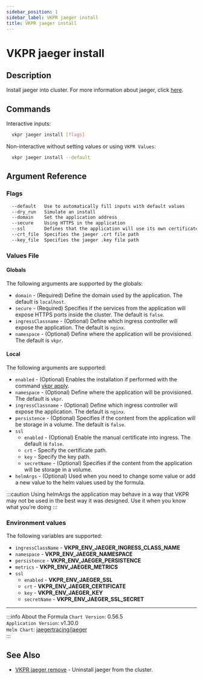 ```yaml
---
sidebar_position: 1
sidebar_label: VKPR jaeger install
title: VKPR jaeger install
---
```


# VKPR jaeger install

## Description

Install jaeger into cluster. For more information about jaeger, click [here](https://www.jaegertracing.io/).

## Commands

Interactive inputs:

```bash
  vkpr jaeger install [flags]
```

Non-interactive without setting values or using `VKPR Values`:

```bash
  vkpr jaeger install --default
```

## Argument Reference

### Flags

```sh
  --default   Use to automatically fill inputs with default values
  --dry_run   Simulate an install
  --domain    Set the application address
  --secure    Using HTTPS in the application
  --ssl       Defines that the application will use its own certificate
  --crt_file  Specifies the jaeger .crt file path
  --key_file  Specifies the jaeger .key file path
```

### Values File

#### Globals

The following arguments are supported by the globals:

- `domain` - (Required) Define the domain used by the application. The default is `localhost`.
- `secure` - (Required) Specifies if the services from the application will expose HTTPS ports inside the cluster. The default is `false`.
- `ingressClassname` - (Optional) Define which ingress controller will expose the application. The default is `nginx`.
- `namespace` - (Optional) Define where the application will be provisioned. The default is `vkpr`.

#### Local

The following arguments are supported:

- `enabled` - (Optional) Enables the installation if performed with the command [vkpr apply](/docs/commands/apply).
- `namespace` - (Optional) Define where the application will be provisioned. The default is `vkpr`.
- `ingressClassname` - (Optional) Define which ingress controller will expose the application. The default is `nginx`.
- `persistence` - (Optional) Specifies if the content from the application will be storage in a volume. The default is `false`.
- `ssl`
  - `enabled` - (Optional) Enable the manual certificate into ingress. The default is `false`.
  - `crt` - Specify the certificate path.
  - `key` - Specify the key path.
  - `secretName` - (Optional) Specifies if the content from the application will be storage in a volume.
- `helmArgs` - (Optional) Used when you need to change some value or add a new value to the helm values used by the formula.

:::caution
Using helmArgs the application may behave in a way that VKPR may not be used in the best way it was designed.
Use it when you know what you're doing
:::

### Environment values

The following variables are supported:

- `ingressClassName` - **VKPR_ENV_JAEGER_INGRESS_CLASS_NAME**
- `namespace` - **VKPR_ENV_JAEGER_NAMESPACE**
- `persistence` - **VKPR_ENV_JAEGER_PERSISTENCE**
- `metrics` - **VKPR_ENV_JAEGER_METRICS**
- `ssl`
  - `enabled` - **VKPR_ENV_JAEGER_SSL**
  - `crt` - **VKPR_ENV_JAEGER_CERTIFICATE**
  - `key` - **VKPR_ENV_JAEGER_KEY**
  - `secretName` - **VKPR_ENV_JAEGER_SSL_SECRET**

---

:::info About the Formula
`Chart Version`: 0.56.5 <br/>
`Application Version`: v1.30.0 <br/>
`Helm Chart`: [jaegertracing/jaeger](https://artifacthub.io/packages/helm/jaegertracing/jaeger) <br/>
:::

## See Also

- [VKPR jaeger remove](/docs/commands/jaeger/remove) - Uninstall jaeger from the cluster.
